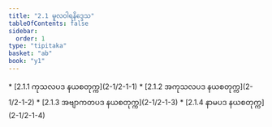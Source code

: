 ```yaml
---
title: "2.1 မူလဝါရနိဒ္ဒေသ"
tableOfContents: false
sidebar:
  order: 1
type: "tipitaka"
basket: "ab"
book: "y1"
---
```



<DynamicBreadcrumb />



<TableOfContents book="y1" section="2.1">
* [2.1.1 ကုသလပဒ နယစတုက္က](2-1/2-1-1)
* [2.1.2 အကုသလပဒ နယစတုက္က](2-1/2-1-2)
* [2.1.3 အဗျာကတပဒ နယစတုက္က](2-1/2-1-3)
* [2.1.4 နာမပဒ နယစတုက္က](2-1/2-1-4)
</TableOfContents>